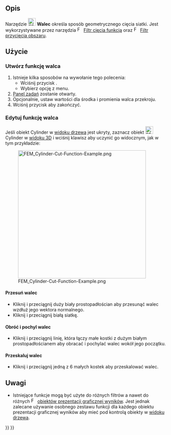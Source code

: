 <languages/>

{{Docnav
|[[FEM_PostCreateFunctionSphere/pl|Sfera]]
|[[FEM_PostCreateFunctionBox/pl|Prostopadłościan]]
|[[FEM_Workbench/pl|środowisko pracy MES]]
|IconL=FEM_PostCreateFunctionSphere.svg
|IconR=FEM_PostCreateFunctionBox.svg
|IconC=Workbench_FEM.svg
}}

<div class="mw-translate-fuzzy">
{{GuiCommand/pl
|Name=FEM PostCreateFunctionCylinder
|Name/pl=MES: Walec
|MenuLocation=Wyniki → Funkcje filtrów → Walec
|Workbenches=[[FEM_Workbench/pl|MES]]
|Version=0.21
|SeeAlso=[[FEM_tutorial/pl|Poradnik MES]]
}}
</div>

<span id="Description"></span>
==Opis==

Narzędzie [[Image:FEM_PostCreateFunctionCylinder.svg|24px]] '''Walec''' określa sposób geometrycznego cięcia siatki. Jest wykorzystywane przez narzędzia [[Image:FEM_PostFilterCutFunction.svg|16px]] [[FEM_PostFilterCutFunction/pl|Filtr cięcia funkcją]] oraz [[Image:FEM_PostFilterClipRegion.svg|16px]] [[FEM_PostFilterClipRegion/pl|Filtr przycięcia obszaru]].

<span id="Usage"></span>
==Użycie==

<span id="Create_a_cylinder_function"></span>
===Utwórz funkcję walca===

<div class="mw-translate-fuzzy">
# Istnieje kilka sposobów na wywołanie tego polecenia:
#* Wciśnij przycisk {{Button|[[Image:FEM_PostCreateFunctionCylinder.svg|16px]] [[FEM_PostCreateFunctionCylinder/pl|Walec]]}}.
#* Wybierz opcję {{MenuCommand|Wyniki → Funkcje filtrów → [[Image:FEM_PostCreateFunctionCylinder.svg|16px]] Walec}} z menu.
# [[Task_panel/pl|Panel zadań]] zostanie otwarty.
# Opcjonalnie, ustaw wartości dla środka i promienia walca przekroju.
# Wciśnij przycisk {{Button|OK}} aby zakończyć.
</div>

<span id="Edit_a_cylinder_function"></span>
===Edytuj funkcję walca===

Jeśli obiekt Cylinder w [[Tree_view/pl|widoku drzewa]] jest ukryty, zaznacz obiekt [[Image:FEM_PostCreateFunctionCylinder.svg|24px]] Cylinder w [[3D_view/pl|widoku 3D]] i wciśnij klawisz {{KEY|Spacja}} aby uczynić go widocznym, jak w tym przykładzie:

[[File:FEM_Cylinder-Cut-Function-Example.png|400px]]

<span id="Move_the_cylinder"></span>
====Przesuń walec====

* Kliknij i przeciągnij duży biały prostopadłościan aby przesunąć walec wzdłuż jego wektora normalnego.
* Kliknij i przeciągnij białą siatkę.

<span id="Rotate_and_tilt_the_cylinder"></span>
====Obróć i pochyl walec====

* Kliknij i przeciągnij linię, która łączy małe kostki z dużym białym prostopadłościanem aby obracać i pochylać walec wokół jego początku.

<span id="Scale_the_cylinder"></span>
====Przeskaluj walec====

* Kliknij i przeciągnij jedną z 6 małych kostek aby przeskalować walec.

<span id="Notes"></span>
==Uwagi==

* Istniejące funkcje mogą być użyte do różnych filtrów a nawet do różnych [[Image:FEM_PostPipelineFromResult.svg|16px]] [[FEM_PostPipelineFromResult/pl|obiektów prezentacji graficznej wyników]]. Jest jednak zalecane używanie osobnego zestawu funkcji dla każdego obiektu prezentacji graficznej wyników aby mieć pod kontrolą obiekty w [[Tree_view/pl|widoku drzewa]].


{{Docnav
|[[FEM_PostCreateFunctionSphere/pl|Sfera]]
|[[FEM_PostCreateFunctionBox/pl|Prostopadłościan]]
|[[FEM_Workbench/pl|środowisko pracy MES]]
|IconL=FEM_PostCreateFunctionSphere.svg
|IconR=FEM_PostCreateFunctionBox.svg
|IconC=Workbench_FEM.svg
}}

{{FEM Tools navi{{#translation:}}}}
{{Userdocnavi{{#translation:}}}}